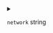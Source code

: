 
<details>
<summary>

`network`  <span class="config-field-type">string</span> 

</summary>

Network is the network that should get used to build the image

</details>
